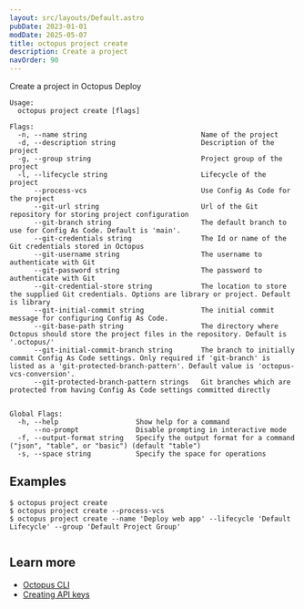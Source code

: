 ```yaml
---
layout: src/layouts/Default.astro
pubDate: 2023-01-01
modDate: 2025-05-07
title: octopus project create
description: Create a project
navOrder: 90
---
```


Create a project in Octopus Deploy

```
Usage:
  octopus project create [flags]

Flags:
  -n, --name string                            Name of the project
  -d, --description string                     Description of the project
  -g, --group string                           Project group of the project
  -l, --lifecycle string                       Lifecycle of the project
      --process-vcs                            Use Config As Code for the project
      --git-url string                         Url of the Git repository for storing project configuration
      --git-branch string                      The default branch to use for Config As Code. Default is 'main'.
      --git-credentials string                 The Id or name of the Git credentials stored in Octopus
      --git-username string                    The username to authenticate with Git
      --git-password string                    The password to authenticate with Git
      --git-credential-store string            The location to store the supplied Git credentials. Options are library or project. Default is library
      --git-initial-commit string              The initial commit message for configuring Config As Code.
      --git-base-path string                   The directory where Octopus should store the project files in the repository. Default is '.octopus/'
      --git-initial-commit-branch string       The branch to initially commit Config As Code settings. Only required if 'git-branch' is listed as a 'git-protected-branch-pattern'. Default value is 'octopus-vcs-conversion'.
      --git-protected-branch-pattern strings   Git branches which are protected from having Config As Code settings committed directly


Global Flags:
  -h, --help                   Show help for a command
      --no-prompt              Disable prompting in interactive mode
  -f, --output-format string   Specify the output format for a command ("json", "table", or "basic") (default "table")
  -s, --space string           Specify the space for operations

```

## Examples

<SamplesInstance />

```
$ octopus project create
$ octopus project create --process-vcs
$ octopus project create --name 'Deploy web app' --lifecycle 'Default Lifecycle' --group 'Default Project Group'


```

## Learn more

- [Octopus CLI](/docs/octopus-rest-api/cli)
- [Creating API keys](/docs/octopus-rest-api/how-to-create-an-api-key)